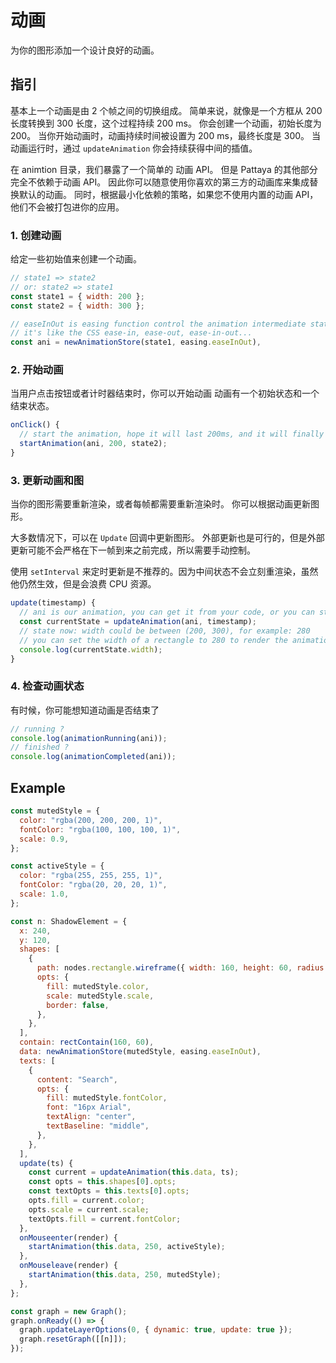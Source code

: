 # 动画

为你的图形添加一个设计良好的动画。

## 指引

基本上一个动画是由 2 个帧之间的切换组成。
简单来说，就像是一个方框从 200 长度转换到 300 长度，这个过程持续 200 ms。
你会创建一个动画，初始长度为 200。
当你开始动画时，动画持续时间被设置为 200 ms，最终长度是 300。
当动画运行时，通过 `updateAnimation` 你会持续获得中间的插值。

在 animtion 目录，我们暴露了一个简单的 动画 API。
但是 Pattaya 的其他部分完全不依赖于动画 API。
因此你可以随意使用你喜欢的第三方的动画库来集成替换默认的动画。
同时，根据最小化依赖的策略，如果您不使用内置的动画 API，他们不会被打包进你的应用。

### 1. 创建动画

给定一些初始值来创建一个动画。

```js
// state1 => state2
// or: state2 => state1
const state1 = { width: 200 };
const state2 = { width: 300 };

// easeInOut is easing function control the animation intermediate state
// it's like the CSS ease-in, ease-out, ease-in-out...
const ani = newAnimationStore(state1, easing.easeInOut),
```

### 2. 开始动画

当用户点击按钮或者计时器结束时，你可以开始动画
动画有一个初始状态和一个结束状态。

```js
onClick() {
  // start the animation, hope it will last 200ms, and it will finally change to state2
  startAnimation(ani, 200, state2);
}
```

### 3. 更新动画和图

当你的图形需要重新渲染，或者每帧都需要重新渲染时。
你可以根据动画更新图形。

大多数情况下，可以在 `Update` 回调中更新图形。
外部更新也是可行的，但是外部更新可能不会严格在下一帧到来之前完成，所以需要手动控制。

使用 `setInterval` 来定时更新是不推荐的。因为中间状态不会立刻重渲染，虽然他仍然生效，但是会浪费 CPU 资源。

```js
update(timestamp) {
  // ani is our animation, you can get it from your code, or you can store it in data field of the element (get it from "this.data").
  const currentState = updateAnimation(ani, timestamp);
  // state now: width could be between (200, 300), for example: 280
  // you can set the width of a rectangle to 280 to render the animation
  console.log(currentState.width);
}
```

### 4. 检查动画状态

有时候，你可能想知道动画是否结束了

```js
// running ?
console.log(animationRunning(ani));
// finished ?
console.log(animationCompleted(ani));
```

## Example

```js
const mutedStyle = {
  color: "rgba(200, 200, 200, 1)",
  fontColor: "rgba(100, 100, 100, 1)",
  scale: 0.9,
};

const activeStyle = {
  color: "rgba(255, 255, 255, 1)",
  fontColor: "rgba(20, 20, 20, 1)",
  scale: 1.0,
};

const n: ShadowElement = {
  x: 240,
  y: 120,
  shapes: [
    {
      path: nodes.rectangle.wireframe({ width: 160, height: 60, radius: 6 }),
      opts: {
        fill: mutedStyle.color,
        scale: mutedStyle.scale,
        border: false,
      },
    },
  ],
  contain: rectContain(160, 60),
  data: newAnimationStore(mutedStyle, easing.easeInOut),
  texts: [
    {
      content: "Search",
      opts: {
        fill: mutedStyle.fontColor,
        font: "16px Arial",
        textAlign: "center",
        textBaseline: "middle",
      },
    },
  ],
  update(ts) {
    const current = updateAnimation(this.data, ts);
    const opts = this.shapes[0].opts;
    const textOpts = this.texts[0].opts;
    opts.fill = current.color;
    opts.scale = current.scale;
    textOpts.fill = current.fontColor;
  },
  onMouseenter(render) {
    startAnimation(this.data, 250, activeStyle);
  },
  onMouseleave(render) {
    startAnimation(this.data, 250, mutedStyle);
  },
};

const graph = new Graph();
graph.onReady(() => {
  graph.updateLayerOptions(0, { dynamic: true, update: true });
  graph.resetGraph([[n]]);
});
```

<div id="ptyAnimationButton"></div>
